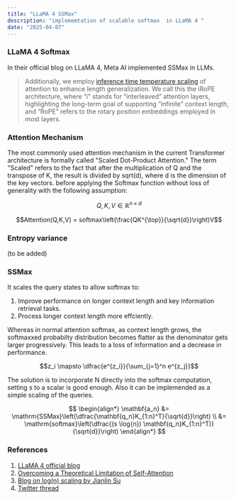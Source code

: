 ---
title: "LLaMA 4 SSMax"
description: "implememtation of scalable softmax  in LLaMA 4 "
date: "2025-04-07"
---

### LLaMA 4 Softmax

In their official blog on LLaMA 4, Meta AI implemented SSMax in LLMs.

> Additionally, we employ [inference time temperature scaling](https://arxiv.org/pdf/2501.19399) of attention to enhance length generalization.
> We call this the iRoPE architecture, where “i” stands for “interleaved” attention layers, highlighting the long-term goal of supporting “infinite” context length, and “RoPE” refers to the rotary position embeddings employed in most layers.

### Attention Mechanism
The most commonly used attention mechanism in the current Transformer architecture is formally called "Scaled Dot-Product Attention." The term "Scaled" refers to the fact that after the multiplication of Q and the transpose of K, the result is divided by sqrt(d), where d is the dimension of the key vectors.
before applying the Softmax function without loss of generality with the following assumption: 

$$Q, K, V \in \mathbb{R}^{n \times d}$$

$$Attention(Q,K,V) = softmax\left(\frac{QK^{\top}}{\sqrt{d}}\right)V$$

### Entropy variance
(to be added)

### SSMax

It scales the query states to allow softmax to:

1. Improve performance on longer context length and key information retrieval tasks.
2. Process longer context length more effciently.

Whereas in normal attention softmax, as context length grows, the softmaxxed probabilty distribution becomes flatter as the denominator gets larger progressively. This leads to a loss of information and a decrease in performance.

$$z_i \mapsto \dfrac{e^{z_i}}{\sum_{j=1}^n e^{z_j}}$$

The solution is to incorporate N directly into the softmax computation, setting s to a scalar is good enough.
Also it can be implemended as a simple scaling of the queries.

$$
\begin{align*}
\mathbf{a_n} &= \mathrm{SSMax}\left(\dfrac{\mathbf{q_n}K_{1:n}^T}{\sqrt{d}}\right) \\
			 &=  \mathrm{softmax}\left(\dfrac{(s \log{n}) \mathbf{q_n}K_{1:n}^T)}{\sqrt{d}}\right)
\end{align*}
$$

### References

1. [LLaMA 4 official blog](https://ai.meta.com/blog/llama-4-multimodal-intelligence/)
2. [Overcoming a Theoretical Limitation of Self-Attention](https://openreview.net/pdf?id=qc9O2EtrMI-)
3. [Blog on log(n) scaling by Jianlin Su](https://kexue.fm/archives/8823#%E6%96%B0%E7%9A%84%E5%9B%A0%E5%AD%90)
4. [Twitter thread](https://x.com/nrehiew_/status/1908613998473248909)